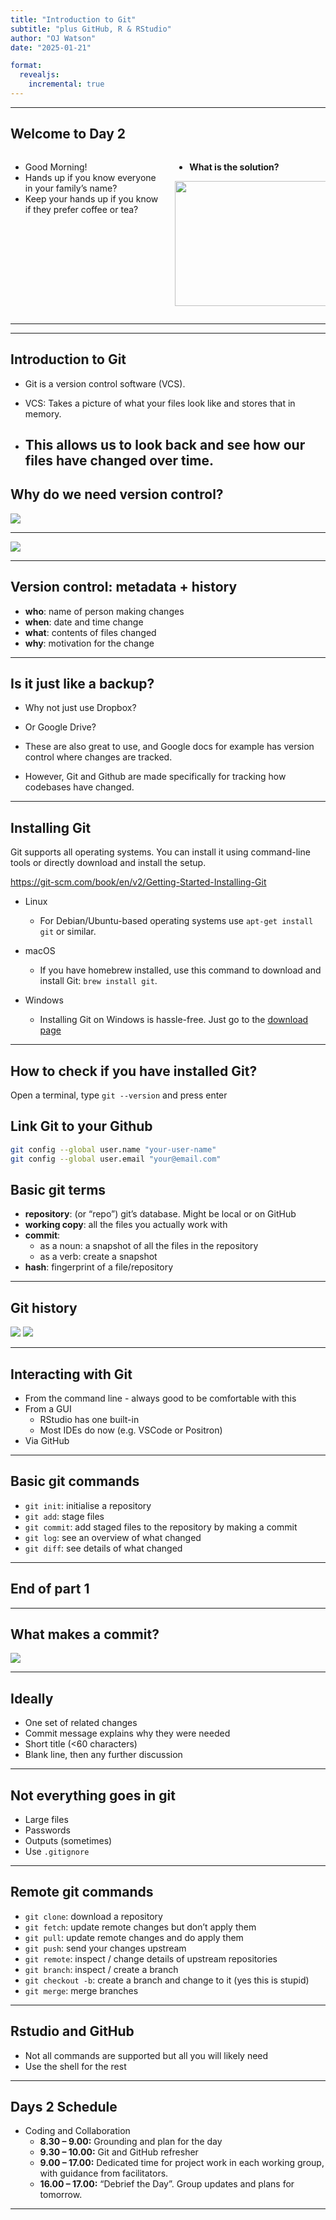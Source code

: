 ```yaml
---
title: "Introduction to Git"
subtitle: "plus GitHub, R & RStudio"
author: "OJ Watson"
date: "2025-01-21"

format:
  revealjs:
    incremental: true   
---
```



---

## Welcome to Day 2  {.smaller}

:::: {.columns}


::: {.column width="50%"}

- Good Morning!
- Hands up if you know everyone in your family's name?
- Keep your hands up if you know if they prefer coffee or tea?

:::

::: {.column width="50%"}

- **What is the solution?**

<div style="text-align: left;">
  <img src="jenga.png" class="fragment" width="700" height="200" />
</div>
:::

::::

---

---

## Introduction to Git 

- Git is a version control software (VCS).

- VCS: Takes a picture of what your files look like and stores that in memory. 
- This allows us to look back and see how our files have changed over time.  
---

## Why do we need version control?

![](pics/phdcomics.gif)

---

![](pics/manual_vc.png)

---

## Version control: metadata + history

- **who**: name of person making changes
- **when**: date and time change
- **what**: contents of files changed
- **why**: motivation for the change

---

## Is it just like a backup?

- Why not just use Dropbox?
- Or Google Drive?

- These are also great to use, and Google docs for example has version control where changes are tracked.

- However, Git and Github are made specifically for tracking how codebases have changed.

---

## Installing Git {.smaller}

Git supports all operating systems. You can install it using command-line tools or directly download and install the setup. 

[https://git-scm.com/book/en/v2/Getting-Started-Installing-Git](https://git-scm.com/book/en/v2/Getting-Started-Installing-Git)

- Linux

  - For Debian/Ubuntu-based operating systems use  `apt-get install git` or similar.

- macOS

  - If you have homebrew installed, use this command to download and install Git: `brew install git`.

- Windows

  - Installing Git on Windows is hassle-free. Just go to the [download page](https://git-scm.com/downloads/win)
  
---

## How to check if you have installed Git? 

Open a terminal, type `git --version` and press enter

## Link Git to your Github

```.bash
git config --global user.name "your-user-name"
git config --global user.email "your@email.com"
```

## Basic git terms

- **repository**: (or "repo") git's database. Might be local or on GitHub
- **working copy**: all the files you actually work with
- **commit**:
  - as a noun: a snapshot of all the files in the repository
  - as a verb: create a snapshot
- **hash**: fingerprint of a file/repository

---

## Git history

![](pics/graph_linear.png)
![](pics/graph_nonlinear.png)

---

## Interacting with Git

- From the command line - always good to be comfortable with this
- From a GUI
  - RStudio has one built-in
  - Most IDEs do now (e.g. VSCode or Positron)
- Via GitHub

---

## Basic git commands {.smaller}

- `git init`: initialise a repository
- `git add`: stage files
- `git commit`: add staged files to the repository by making a commit
- `git log`: see an overview of what changed
- `git diff`: see details of what changed

---

## End of part 1

---

## What makes a commit?

![](pics/xkcd_1296.png)

---

## Ideally

* One set of related changes
* Commit message explains why they were needed
* Short title (<60 characters)
* Blank line, then any further discussion

---

## Not everything goes in git

* Large files
* Passwords
* Outputs (sometimes)
* Use `.gitignore`

---

## Remote git commands

* `git clone`: download a repository
* `git fetch`: update remote changes but don't apply them
* `git pull`: update remote changes and do apply them
* `git push`: send your changes upstream
* `git remote`: inspect / change details of upstream repositories
* `git branch`: inspect / create a branch
* `git checkout -b`: create a branch and change to it (yes this is stupid)
* `git merge`: merge branches

---

## Rstudio and GitHub

* Not all commands are supported but all you will likely need
* Use the shell for the rest

---

## Days 2 Schedule  {.smaller}

- Coding and Collaboration
  - **8.30 – 9.00:** Grounding and plan for the day
  - **9.30 – 10.00:** Git and GitHub refresher
  - **9.00 – 17.00:** Dedicated time for project work in each working group, with guidance from facilitators.
  - **16.00 – 17.00:** "Debrief the Day". Group updates and plans for tomorrow.

---
